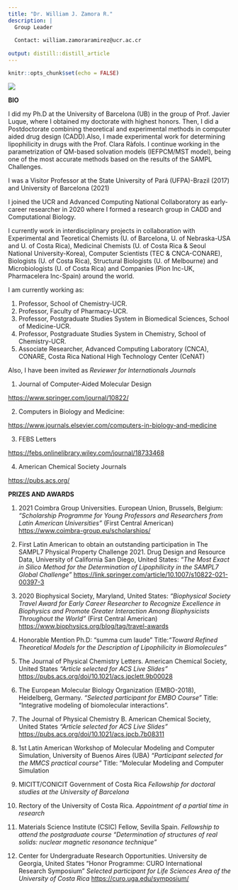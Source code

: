```yaml
---
title: "Dr. William J. Zamora R."
description: |
  Group Leader
  
  Contact: william.zamoraramirez@ucr.ac.cr
  
output: distill::distill_article
---
```


```r
knitr::opts_chunk$set(echo = FALSE)
```

![](wzr.png)

**BIO**

I did my Ph.D at the University of Barcelona (UB) in the group of Prof. Javier Luque, where I obtained my doctorate with highest honors. Then, I did a Postdoctorate combining theoretical and experimental methods in computer aided drug design (CADD).Also, I made experimental work for determining lipophilicity in drugs with the Prof. Clara Ràfols. I continue working in the parametrization of QM-based solvation models (IEFPCM/MST model), being one of the most accurate methods based on the results of the SAMPL Challenges.

I was a Visitor Professor at the State University of Pará (UFPA)-Brazil (2017) and University of Barcelona (2021)

I joined the UCR and Advanced Computing National Collaboratory as early-career researcher in 2020 where I formed a research group in CADD and Computational Biology.

I currently work in interdisciplinary projects in collaboration with Experimental and Teoretical Chemists (U. of Barcelona, U. of Nebraska-USA and U. of Costa Rica), Medicinal Chemists (U. of Costa Rica & Seoul National University-Korea), Computer Scientists (TEC & CNCA-CONARE), Biologists (U. of Costa Rica), Structural Biologists (U. of Melbourne) and Microbiologists (U. of Costa Rica) and Companies (Pion Inc-UK, Pharmacelera Inc-Spain) around the world.

I am currently working as:

1)  Professor, School of Chemistry-UCR.
2)  Professor, Faculty of Pharmacy-UCR.
3)  Professor, Postgraduate Studies System in Biomedical Sciences, School of Medicine-UCR.
4)  Professor, Postgraduate Studies System in Chemistry, School of Chemistry-UCR.
5)  Associate Researcher, Advanced Computing Laboratory (CNCA), CONARE, Costa Rica National High Technology Center (CeNAT)

Also, I have been invited as *Reviewer for Internationals Journals*

1)  Journal of Computer-Aided Molecular Design

<https://www.springer.com/journal/10822/>

2)  Computers in Biology and Medicine:

<https://www.journals.elsevier.com/computers-in-biology-and-medicine>

3)  FEBS Letters

<https://febs.onlinelibrary.wiley.com/journal/18733468>

4)  American Chemical Society Journals

<https://pubs.acs.org/>

**PRIZES AND AWARDS**

1)  2021 Coimbra Group Universities. European Union, Brussels, Belgium: *"Scholarship Programme for Young Professors and Researchers from Latin American Universities"* (First Central American) <https://www.coimbra-group.eu/scholarships/>

2)  First Latin American to obtain an outstanding participation in The SAMPL7 Physical Property Challenge 2021. Drug Design and Resource Data, University of California San Diego, United States: *"The Most Exact in Silico Method for the Determination of Lipophilicity in the SAMPL7 Global Challenge"* <https://link.springer.com/article/10.1007/s10822-021-00397-3>

3)  2020 Biophysical Society, Maryland, United States: *"Biophysical Society Travel Award for Early Career Researcher to Recognize Excellence in Biophysics and Promote Greater Interaction Among Biophysicists Throughout the World"* (First Central American) <https://www.biophysics.org/blog/tag/travel-awards>

4)  Honorable Mention Ph.D: "summa cum laude" Title:*"Toward Refined Theoretical Models for the Description of Lipophilicity in Biomolecules"*

5)  The Journal of Physical Chemistry Letters. American Chemical Society, United States *"Article selected for ACS Live Slides"*\
    <https://pubs.acs.org/doi/10.1021/acs.jpclett.9b00028>

6)  The European Molecular Biology Organization (EMBO-2018), Heidelberg, Germany. *"Selected participant for EMBO Course"* Title: "Integrative modeling of biomolecular interactions".

7)  The Journal of Physical Chemistry B. American Chemical Society, United States *"Article selected for ACS Live Slides"* <https://pubs.acs.org/doi/10.1021/acs.jpcb.7b08311>

8)  1st Latin American Workshop of Molecular Modeling and Computer Simulation, University of Buenos Aires (UBA) *"Participant selected for the MMCS practical course"* Title: "Molecular Modeling and Computer Simulation

9)  MICITT/CONICIT Government of Costa Rica *Fellowship for doctoral studies at the University of Barcelona*

10) Rectory of the University of Costa Rica. *Appointment of a partial time in research*

11) Materials Science Institute (CSIC) Fellow, Sevilla Spain. *Fellowship to attend the postgraduate course "Determination of structures of real solids: nuclear magnetic resonance technique"*

12) Center for Undergraduate Research Opportunities. University de Georgia, United States "Honor Programme: CURO International Research Symposium" *Selected participant for Life Sciences Area of the University of Costa Rica* <https://curo.uga.edu/symposium/>
